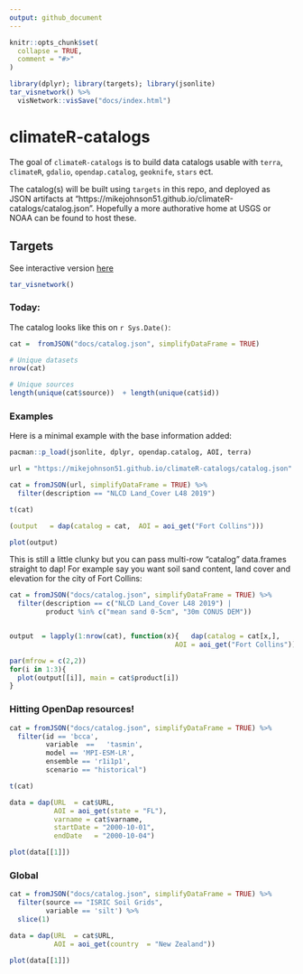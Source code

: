 ```yaml
---
output: github_document
---
```


<!-- README.md is generated from README.Rmd. Please edit that file -->

```r
knitr::opts_chunk$set(
  collapse = TRUE,
  comment = "#>"
)

library(dplyr); library(targets); library(jsonlite)
tar_visnetwork() %>% 
  visNetwork::visSave("docs/index.html")

```

# climateR-catalogs

<!-- badges: start -->
<!-- badges: end -->

The goal of `climateR-catalogs` is to build data catalogs usable with `terra`, `climateR`, `gdalio`, `opendap.catalog`, `geoknife`, `stars` ect.

The catalog(s) will be built using `targets` in this repo, and deployed as JSON artifacts at "https://mikejohnson51.github.io/climateR-catalogs/catalog.json". Hopefully a more authorative home at USGS or NOAA can be found to host these.

## Targets

See interactive version [here](https://mikejohnson51.github.io/climateR-catalogs/)

```r
tar_visnetwork()
```

### Today:

The catalog looks like this on `r Sys.Date()`:

```r
cat =  fromJSON("docs/catalog.json", simplifyDataFrame = TRUE)

# Unique datasets
nrow(cat)

# Unique sources
length(unique(cat$source))  + length(unique(cat$id))  

```


### Examples

Here is a minimal example with the base information added:

```r
pacman::p_load(jsonlite, dplyr, opendap.catalog, AOI, terra)

url = "https://mikejohnson51.github.io/climateR-catalogs/catalog.json"

cat = fromJSON(url, simplifyDataFrame = TRUE) %>% 
  filter(description == "NLCD Land_Cover L48 2019")

t(cat)
```

```r
(output   = dap(catalog = cat,  AOI = aoi_get("Fort Collins")))

plot(output)

```

This is still a little clunky but you can pass multi-row "catalog" data.frames straight to 
dap! For example say you want soil sand content, land cover and elevation for the city of Fort Collins:

```r
cat = fromJSON("docs/catalog.json", simplifyDataFrame = TRUE) %>% 
  filter(description == c("NLCD Land_Cover L48 2019") |
         product %in% c("mean sand 0-5cm", "30m CONUS DEM"))


output  = lapply(1:nrow(cat), function(x){   dap(catalog = cat[x,],  
                                         AOI = aoi_get("Fort Collins")) })

par(mfrow = c(2,2))
for(i in 1:3){
  plot(output[[i]], main = cat$product[i])  
}  
```

### Hitting OpenDap resources!

```r
cat = fromJSON("docs/catalog.json", simplifyDataFrame = TRUE) %>% 
  filter(id == 'bcca', 
         variable  ==	'tasmin',	
         model == 'MPI-ESM-LR', 
         ensemble == 'r1i1p1',
         scenario == "historical") 

t(cat)

data = dap(URL  = cat$URL, 
           AOI = aoi_get(state = "FL"), 
           varname = cat$varname,
           startDate = "2000-10-01",
           endDate   = "2000-10-04")

plot(data[[1]])
```

### Global

```r
cat = fromJSON("docs/catalog.json", simplifyDataFrame = TRUE) %>% 
  filter(source == "ISRIC Soil Grids",
         variable == 'silt') %>%
  slice(1)

data = dap(URL  = cat$URL, 
           AOI = aoi_get(country  = "New Zealand"))

plot(data[[1]])
```

